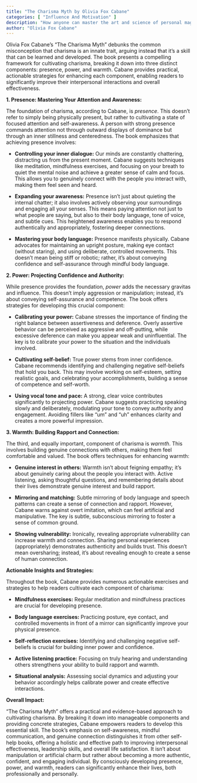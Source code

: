 ```yaml
---
title: "The Charisma Myth by Olivia Fox Cabane"
categories: [ "Influence And Motivation" ]
description: "How anyone can master the art and science of personal magnetism"
author: "Olivia Fox Cabane"
---
```

Olivia Fox Cabane's "The Charisma Myth" debunks the common misconception that charisma is an innate trait, arguing instead that it's a skill that can be learned and developed.  The book presents a compelling framework for cultivating charisma, breaking it down into three distinct components: presence, power, and warmth.  Cabane provides practical, actionable strategies for enhancing each component, enabling readers to significantly improve their interpersonal interactions and overall effectiveness.

**1. Presence: Mastering Your Attention and Awareness:**

The foundation of charisma, according to Cabane, is *presence*.  This doesn't refer to simply being physically present, but rather to cultivating a state of focused attention and self-awareness.  A person with strong presence commands attention not through outward displays of dominance but through an inner stillness and centeredness.  The book emphasizes that achieving presence involves:

* **Controlling your inner dialogue:**  Our minds are constantly chattering, distracting us from the present moment.  Cabane suggests techniques like meditation, mindfulness exercises, and focusing on your breath to quiet the mental noise and achieve a greater sense of calm and focus. This allows you to genuinely connect with the people you interact with, making them feel seen and heard.

* **Expanding your awareness:**  Presence isn't just about quieting the internal chatter; it also involves actively observing your surroundings and engaging all your senses.  This means paying attention not just to what people are saying, but also to their body language, tone of voice, and subtle cues. This heightened awareness enables you to respond authentically and appropriately, fostering deeper connections.

* **Mastering your body language:**  Presence manifests physically. Cabane advocates for maintaining an upright posture, making eye contact (without staring), and using deliberate, controlled movements.  This doesn't mean being stiff or robotic; rather, it's about conveying confidence and self-assurance through mindful body language.

**2. Power: Projecting Confidence and Authority:**

While presence provides the foundation, *power* adds the necessary gravitas and influence.  This doesn't imply aggression or manipulation; instead, it's about conveying self-assurance and competence.  The book offers strategies for developing this crucial component:

* **Calibrating your power:**  Cabane stresses the importance of finding the right balance between assertiveness and deference.  Overly assertive behavior can be perceived as aggressive and off-putting, while excessive deference can make you appear weak and uninfluential.  The key is to calibrate your power to the situation and the individuals involved.

* **Cultivating self-belief:**  True power stems from inner confidence.  Cabane recommends identifying and challenging negative self-beliefs that hold you back.  This may involve working on self-esteem, setting realistic goals, and celebrating your accomplishments, building a sense of competence and self-worth.

* **Using vocal tone and pace:**  A strong, clear voice contributes significantly to projecting power.  Cabane suggests practicing speaking slowly and deliberately, modulating your tone to convey authority and engagement.  Avoiding fillers like "um" and "uh" enhances clarity and creates a more powerful impression.

**3. Warmth: Building Rapport and Connection:**

The third, and equally important, component of charisma is *warmth*.  This involves building genuine connections with others, making them feel comfortable and valued.  The book offers techniques for enhancing warmth:

* **Genuine interest in others:**  Warmth isn't about feigning empathy; it’s about genuinely caring about the people you interact with.  Active listening, asking thoughtful questions, and remembering details about their lives demonstrate genuine interest and build rapport.

* **Mirroring and matching:**  Subtle mirroring of body language and speech patterns can create a sense of connection and rapport.  However, Cabane warns against overt imitation, which can feel artificial and manipulative.  The key is subtle, subconscious mirroring to foster a sense of common ground.

* **Showing vulnerability:**  Ironically, revealing appropriate vulnerability can increase warmth and connection.  Sharing personal experiences (appropriately) demonstrates authenticity and builds trust.  This doesn't mean oversharing; instead, it’s about revealing enough to create a sense of human connection.

**Actionable Insights and Strategies:**

Throughout the book, Cabane provides numerous actionable exercises and strategies to help readers cultivate each component of charisma:

* **Mindfulness exercises:**  Regular meditation and mindfulness practices are crucial for developing presence.

* **Body language exercises:**  Practicing posture, eye contact, and controlled movements in front of a mirror can significantly improve your physical presence.

* **Self-reflection exercises:**  Identifying and challenging negative self-beliefs is crucial for building inner power and confidence.

* **Active listening practice:**  Focusing on truly hearing and understanding others strengthens your ability to build rapport and warmth.

* **Situational analysis:**  Assessing social dynamics and adjusting your behavior accordingly helps calibrate power and create effective interactions.


**Overall Impact:**

"The Charisma Myth" offers a practical and evidence-based approach to cultivating charisma.  By breaking it down into manageable components and providing concrete strategies, Cabane empowers readers to develop this essential skill.  The book's emphasis on self-awareness, mindful communication, and genuine connection distinguishes it from other self-help books, offering a holistic and effective path to improving interpersonal effectiveness, leadership skills, and overall life satisfaction.  It isn't about manipulation or artificial charm but rather about becoming a more authentic, confident, and engaging individual.  By consciously developing presence, power, and warmth, readers can significantly enhance their lives, both professionally and personally.

